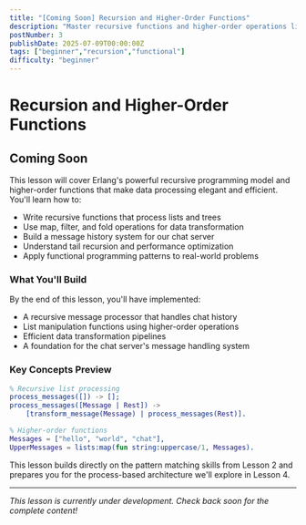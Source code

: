 ```yaml
---
title: "[Coming Soon] Recursion and Higher-Order Functions"
description: "Master recursive functions and higher-order operations like map, filter, and fold to build efficient data processing systems for our chat server"
postNumber: 3
publishDate: 2025-07-09T00:00:00Z
tags: ["beginner","recursion","functional"]
difficulty: "beginner"
---
```


# Recursion and Higher-Order Functions

## Coming Soon

This lesson will cover Erlang's powerful recursive programming model and higher-order functions that make data processing elegant and efficient. You'll learn how to:

- Write recursive functions that process lists and trees
- Use map, filter, and fold operations for data transformation
- Build a message history system for our chat server
- Understand tail recursion and performance optimization
- Apply functional programming patterns to real-world problems

### What You'll Build

By the end of this lesson, you'll have implemented:
- A recursive message processor that handles chat history
- List manipulation functions using higher-order operations
- Efficient data transformation pipelines
- A foundation for the chat server's message handling system

### Key Concepts Preview

```erlang
% Recursive list processing
process_messages([]) -> [];
process_messages([Message | Rest]) ->
    [transform_message(Message) | process_messages(Rest)].

% Higher-order functions
Messages = ["hello", "world", "chat"],
UpperMessages = lists:map(fun string:uppercase/1, Messages).
```

This lesson builds directly on the pattern matching skills from Lesson 2 and prepares you for the process-based architecture we'll explore in Lesson 4.

---

_This lesson is currently under development. Check back soon for the complete content!_